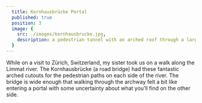 ```yaml
---
  title: Kornhausbrücke Portal
  published: true
  position: 3
  image: {
    src: ./images/kornhausbrucke.jpg,
    description: a pedestrian tunnel with an arched roof through a large bridge that spans a river on the right. There's a fence on the right between the sidewalk and the river.
  }
---
```


While on a visit to Zürich, Switzerland, my sister took us on a walk along the Limmat river. The Kornhausbrücke (a road bridge) had these fantastic arched cutouts for the pedestrian paths on each side of the river. The bridge is wide enough that walking through the archway felt a bit like entering a portal with some uncertainty about what you’ll find on the other side.
